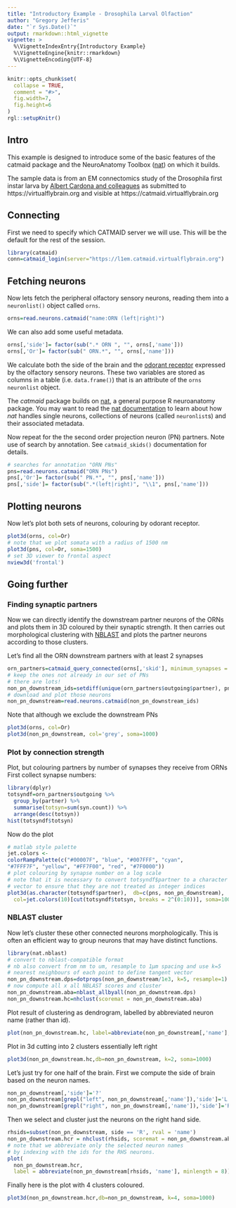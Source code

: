 ```yaml
---
title: "Introductory Example - Drosophila Larval Olfaction"
author: "Gregory Jefferis"
date: "`r Sys.Date()`"
output: rmarkdown::html_vignette
vignette: >
  %\VignetteIndexEntry{Introductory Example}
  %\VignetteEngine{knitr::rmarkdown}
  %\VignetteEncoding{UTF-8}
---
```


```r
knitr::opts_chunk$set(
  collapse = TRUE,
  comment = "#>",
  fig.width=7,
  fig.height=6
)
rgl::setupKnitr()
```

## Intro
This example is designed to introduce some of the basic features of
the catmaid package and the NeuroAnatomy Toolbox ([nat](https://jefferis.github.io/nat/))
on which it builds.

The sample data is from an EM connectomics study of the Drosophila first instar larva
by [Albert Cardona and colleagues](https://elifesciences.org/articles/14859) as
submitted to https://virtualflybrain.org and visible at https://catmaid.virtualflybrain.org

## Connecting

First we need to specify which CATMAID server we will use. This
will be the default for the rest of the session.

```r
library(catmaid)
conn=catmaid_login(server="https://l1em.catmaid.virtualflybrain.org")
```

## Fetching neurons

Now lets fetch the peripheral olfactory sensory neurons, reading them into a 
`neuronlist()` object called `orns`.
```r
orns=read.neurons.catmaid("name:ORN (left|right)")
```

We can also add some useful metadata. 
```r
orns[,'side']= factor(sub(".* ORN ", "", orns[,'name']))
orns[,'Or']= factor(sub(" ORN.*", "", orns[,'name']))
```

We calculate both the side of the brain and the [odorant receptor](https://en.wikipedia.org/wiki/Olfactory_receptor) expressed by the
olfactory sensory neurons. These two variables are stored as columns in a table (i.e. `data.frame()`) that is an attribute of the `orns` `neuronlist` object.

The *catmaid* package builds on [nat](https://jefferis.github.io/nat), a general
purpose R neuroanatomy package. You may want to read the [nat documentation](https://jefferis.github.io/nat/articles/neurons-intro.html) to
learn about how *nat* handles single neurons, collections of neurons (called `neuronlist`s)
and their associated metadata.

Now repeat for the the second order projection neuron (PN) partners.
Note use of search by annotation. See `catmaid_skids()` documentation for details.
```r
# searches for annotation "ORN PNs"
pns=read.neurons.catmaid("ORN PNs")
pns[,'Or']= factor(sub(" PN.*", "", pns[,'name']))
pns[,'side']= factor(sub(".*(left|right)", "\\1", pns[,'name']))
```

## Plotting neurons

Now let's plot both sets of neurons, colouring by odorant receptor.
```r
plot3d(orns, col=Or)
# note that we plot somata with a radius of 1500 nm
plot3d(pns, col=Or, soma=1500)
# set 3D viewer to frontal aspect
nview3d('frontal')
```

## Going further
### Finding synaptic partners
Now we can directly identify the downstream partner
neurons of the ORNs and plots them in 3D coloured by their synaptic strength.
It then carries out morphological clustering with [NBLAST](http://bit.ly/nblast)
and plots the partner neurons according to those clusters.

Let's find all the ORN downstream partners with at least 2 synapses
```r
orn_partners=catmaid_query_connected(orns[,'skid'], minimum_synapses = 2)
# keep the ones not already in our set of PNs
# there are lots!
non_pn_downstream_ids=setdiff(unique(orn_partners$outgoing$partner), pns[,'skid'])
# download and plot those neurons
non_pn_downstream=read.neurons.catmaid(non_pn_downstream_ids)
```

Note that although we exclude the downstream PNs 

```r
plot3d(orns, col=Or)
plot3d(non_pn_downstream, col='grey', soma=1000)
```

### Plot by connection strength
Plot, but colouring partners by number of synapses they receive from ORNs
First collect synapse numbers:
```r
library(dplyr)
totsyndf=orn_partners$outgoing %>% 
  group_by(partner) %>% 
  summarise(totsyn=sum(syn.count)) %>% 
  arrange(desc(totsyn))
hist(totsyndf$totsyn)
```
 
Now do the plot
```r
# matlab style palette
jet.colors <-
colorRampPalette(c("#00007F", "blue", "#007FFF", "cyan",
"#7FFF7F", "yellow", "#FF7F00", "red", "#7F0000"))
# plot colouring by synapse number on a log scale 
# note that it is necessary to convert totsyndf$partner to a character
# vector to ensure that they are not treated as integer indices
plot3d(as.character(totsyndf$partner),  db=c(pns, non_pn_downstream), 
  col=jet.colors(10)[cut(totsyndf$totsyn, breaks = 2^(0:10))], soma=1000)
```


### NBLAST cluster

Now let's cluster these other connected neurons morphologically. This is
often an efficient way to group neurons that may have distinct functions.

```r
library(nat.nblast)
# convert to nblast-compatible format
# nb also convert from nm to um, resample to 1µm spacing and use k=5
# nearest neighbours of each point to define tangent vector
non_pn_downstream.dps=dotprops(non_pn_downstream/1e3, k=5, resample=1)
# now compute all x all NBLAST scores and cluster
non_pn_downstream.aba=nblast_allbyall(non_pn_downstream.dps)
non_pn_downstream.hc=nhclust(scoremat = non_pn_downstream.aba)
```

Plot result of clustering as dendrogram, labelled by abbreviated 
neuron name (rather than id).
```r
plot(non_pn_downstream.hc, label=abbreviate(non_pn_downstream[,'name'], minlength = 8))
```

Plot in 3d cutting into 2 clusters essentially left right
```r
plot3d(non_pn_downstream.hc,db=non_pn_downstream, k=2, soma=1000)
```

Let's just try for one half of the brain. First we compute the side of
brain based on the neuron names.

```r
non_pn_downstream[,'side']='?'
non_pn_downstream[grepl("left", non_pn_downstream[,'name']),'side']='L'
non_pn_downstream[grepl("right", non_pn_downstream[,'name']),'side']='R'
```

Then we select and cluster just the neurons on the right hand side.

```r
rhsids=subset(non_pn_downstream, side == 'R', rval = 'name')
non_pn_downstream.hcr = nhclust(rhsids, scoremat = non_pn_downstream.aba)
# note that we abbreviate only the selected neuron names
# by indexing with the ids for the RHS neurons.
plot(
  non_pn_downstream.hcr,
  label = abbreviate(non_pn_downstream[rhsids, 'name'], minlength = 8))

```

Finally here is the plot with 4 clusters coloured.

```r
plot3d(non_pn_downstream.hcr,db=non_pn_downstream, k=4, soma=1000)
```

